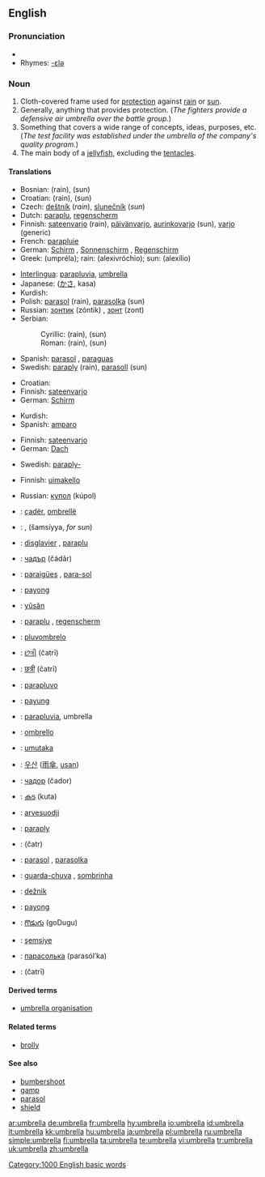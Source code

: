 {{wikipedia}}
==English==

===Pronunciation===
*{{audio|en-us-umbrella.ogg|Audio (US)}}
*Rhymes: [[Rhymes:English:-ɛlə|-ɛlə]]

===Noun===
{{en-noun}}

# Cloth-covered frame used for [[protection]] against [[rain]] or [[sun]].
# Generally, anything that provides protection. (''The fighters provide a defensive air umbrella over the battle group.'')
# Something that covers a wide range of concepts, ideas, purposes, etc. (''The test facility was established under the umbrella of the company's quality program.'')
# The main body of a [[jellyfish]], excluding the [[tentacle]]s.

====Translations====
{{trans-top|cloth-covered frame used for protection against rain or sun}}
*Bosnian: {{t|bs|kišobran|m}} (rain), {{t|bs|suncobran|m}} (sun)
*Croatian: {{t|hr|kišobran|m}} (rain), {{t|hr|suncobran|m}} (sun)
*Czech: [[deštník]] {{m}} (''rain''), [[slunečník]] {{mn}} (''sun'')
*Dutch: [[paraplu]], [[regenscherm]]
*Finnish: [[sateenvarjo]] (rain), [[päivänvarjo]], [[aurinkovarjo]] (sun), [[varjo]] (generic)
*French: [[parapluie]] {{m}}
*German: [[Schirm]] {{m}}, [[Sonnenschirm]] {{m}}, [[Regenschirm]] {{f}}
*Greek: {{t|el|ομπρέλα|f|}} (umpréla); rain:{{t|el|αλεξιβρόχιο|n|}} (alexivróchio); sun: {{t|el|αλεξήλιο|n|}} (alexílio)
{{trans-mid}}
*[[Interlingua]]: [[parapluvia]], [[umbrella]]
*Japanese: {{JAchar|[[傘]]}} ([[かさ]], kasa)
*Kurdish: {{KUchar|[[چه‌تر]]}}
*Polish: [[parasol]] {{m}} (rain), [[parasolka]] {{f}} (sun)
*Russian: [[зонтик]] (zóntik) {{m}}, [[зонт]] (zont) {{m}}
*Serbian:
*:Cyrillic: {{t|sr|кишобран|m}} (rain), {{t|sr|сунцобран|m}} (sun)
*:Roman: {{t|sr|kišobran|m}} (rain), {{t|sr|suncobran|m}} (sun)
*Spanish: [[parasol]] {{m}}, [[paraguas]] {{m}}
*Swedish: [[paraply]] {{n}} (rain), [[parasoll]] {{n}} (sun)
{{trans-bottom}}

{{trans-top|anything that provides protection}}
*Croatian: {{t|hr|kišobran|m}}
*Finnish: [[sateenvarjo]]
*German: [[Schirm]] {{m}}
{{trans-mid}}
*Kurdish: {{KUchar|[[که‌پر]]}}
*Spanish: [[amparo]] {{m}}
{{trans-bottom}}

{{trans-top|something that covers a wide range of concepts, ideas, etc.}}
*Finnish: [[sateenvarjo]]
*German: [[Dach]] {{n}}
{{trans-mid}}
*Swedish: [[paraply-]]
{{trans-bottom}}

{{trans-top|the main body of a jellyfish, excluding the tentacles}}
*Finnish: [[uimakello]]
{{trans-mid}}
*Russian: [[купол]] (kúpol) {{m}}
{{trans-bottom}}

{{checktrans}}
{{trans-top|translations to be checked}}
*{{ttbc|Albanian}}: [[çadër]], [[ombrellë]]
*{{ttbc|Arabic}}: {{ARchar|[[مظلة]]}} {{unicode|(maʐálla, ''for rain'')}} {{f}}, {{ARchar|[[شمسية|شّمسيّة]]}} (šamsíyya, ''for sun'') {{f}}
*{{ttbc|Breton}}: [[disglavier]] {{m}}, [[paraplu]] {{m}}
*{{ttbc|Bulgarian}}: [[чадър]] (čádǎr) {{m}}
*{{ttbc|Catalan}}: [[paraigües]] {{m}}, [[para-sol]] {{m}}
*{{ttbc|Cebuano}}: [[payong]]
*{{ttbc|Chinese}}: [[yǔsǎn]] {{zh-ts|[[雨傘]]|[[雨伞]]}}
*{{ttbc|Dutch}}: [[paraplu]] {{m}}, [[regenscherm]] {{n}}
*{{ttbc|Esperanto}}: [[pluvombrelo]]
*{{ttbc|Gujarati}}: [[છત્રી]] (čatrī) {{f}}
*{{ttbc|Hindi}}: [[छत्री]] (čatrī) {{f}}
*{{ttbc|Ido}}: [[parapluvo]]
*{{ttbc|Indonesian}}: [[payung]]
*{{ttbc|Interlingua}}: [[parapluvia]], umbrella
*{{ttbc|Italian}}: [[ombrello]] {{m}}
{{trans-mid}}
*{{ttbc|Kinyarwanda}}: [[umutaka]]
*{{ttbc|Korean}}: [[우산]] ([[雨傘]], [[usan]])
*{{ttbc|Macedonian}}: [[чадор]] (čador) {{m}}
*{{ttbc|Malayalam}}: [[കുട]] (kuta)
*{{ttbc|Northern Sami}}: [[arvesuodji]]
*{{ttbc|Norwegian}}: [[paraply]] {{c}}
*{{ttbc|Persian}}: {{FAchar|[[چتر]]}} (čatr)
*{{ttbc|Polish}}: [[parasol]] {{m}}, [[parasolka]] {{f}}
*{{ttbc|Portuguese}}: [[guarda-chuva]] {{m}}, [[sombrinha]] {{f}}
*{{ttbc|Slovene}}: [[dežnik]] {{m}}
*{{ttbc|Tagalog}}: [[payong]]
*{{ttbc|Telugu}}: [[గొడుగు]] (goDugu)
*{{ttbc|Turkish}}: [[şemsiye]]
*{{ttbc|Ukrainian}}: [[парасолька]] (parasól’ka) {{f}}
*{{ttbc|Urdu}}: {{URchar|[[چھتری]]}} (čatrī) {{f}}
{{trans-bottom}}

====Derived terms====
*[[umbrella organisation]]

====Related terms====
*[[brolly]]

====See also====
*[[bumbershoot]]
*[[gamp]]
*[[parasol]]
*[[shield]]

[[Category:1000 English basic words]]

[[ar:umbrella]]
[[de:umbrella]]
[[fr:umbrella]]
[[hy:umbrella]]
[[io:umbrella]]
[[id:umbrella]]
[[it:umbrella]]
[[kk:umbrella]]
[[hu:umbrella]]
[[ja:umbrella]]
[[pl:umbrella]]
[[ru:umbrella]]
[[simple:umbrella]]
[[fi:umbrella]]
[[ta:umbrella]]
[[te:umbrella]]
[[vi:umbrella]]
[[tr:umbrella]]
[[uk:umbrella]]
[[zh:umbrella]]